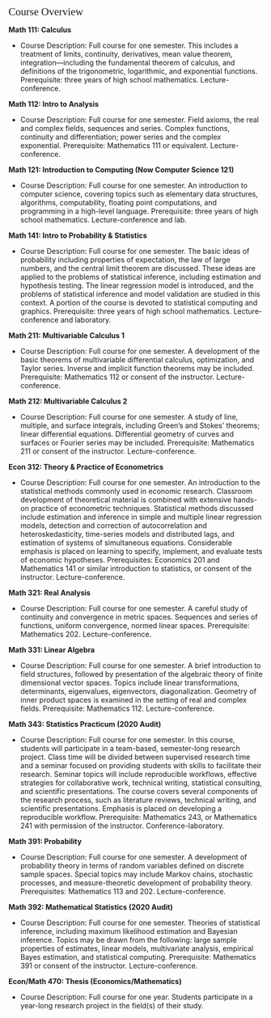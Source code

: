<span style="font-family:Didot; font-size:1.5em ;"> Course Overview  </span>
<br />

**Math 111: Calculus**

* Course Description: Full course for one semester. This includes a treatment of limits, continuity, derivatives, mean value theorem, integration—including the fundamental theorem of calculus, and definitions of the trigonometric, logarithmic, and exponential functions. Prerequisite: three years of high school mathematics. Lecture-conference.

**Math 112: Intro to Analysis**

* Course Description: Full course for one semester. Field axioms, the real and complex fields, sequences and series. Complex functions, continuity and differentiation; power series and the complex exponential. Prerequisite: Mathematics 111 or equivalent. Lecture-conference.

**Math 121: Introduction to Computing (Now Computer Science 121)**

* Course Description: Full course for one semester. An introduction to computer science, covering topics such as elementary data structures, algorithms, computability, floating point computations, and programming in a high-level language. Prerequisite: three years of high school mathematics. Lecture-conference and lab.

**Math 141: Intro to Probability & Statistics**

* Course Description: Full course for one semester. The basic ideas of probability including properties of expectation, the law of large numbers, and the central limit theorem are discussed. These ideas are applied to the problems of statistical inference, including estimation and hypothesis testing. The linear regression model is introduced, and the problems of statistical inference and model validation are studied in this context. A portion of the course is devoted to statistical computing and graphics. Prerequisite: three years of high school mathematics. Lecture-conference and laboratory.

**Math 211: Multivariable Calculus 1**

* Course Description: Full course for one semester. A development of the basic theorems of multivariable differential calculus, optimization, and Taylor series. Inverse and implicit function theorems may be included. Prerequisite: Mathematics 112 or consent of the instructor. Lecture-conference.

**Math 212: Multivariable Calculus 2**

* Course Description: Full course for one semester. A study of line, multiple, and surface integrals, including Green’s and Stokes’ theorems; linear differential equations. Differential geometry of curves and surfaces or Fourier series may be included. Prerequisite: Mathematics 211 or consent of the instructor. Lecture-conference.

**Econ 312: Theory & Practice of Econometrics**

* Course Description: Full course for one semester. An introduction to the statistical methods commonly used in economic research. Classroom development of theoretical material is combined with extensive hands-on practice of econometric techniques. Statistical methods discussed include estimation and inference in simple and multiple linear regression models, detection and correction of autocorrelation and heteroskedasticity, time-series models and distributed lags, and estimation of systems of simultaneous equations. Considerable emphasis is placed on learning to specify, implement, and evaluate tests of economic hypotheses. Prerequisites: Economics 201 and Mathematics 141 or similar introduction to statistics, or consent of the instructor. Lecture-conference.

**Math 321: Real Analysis**

* Course Description: Full course for one semester. A careful study of continuity and convergence in metric spaces. Sequences and series of functions, uniform convergence, normed linear spaces. Prerequisite: Mathematics 202. Lecture-conference. 

**Math 331: Linear Algebra**

* Course Description: Full course for one semester. A brief introduction to field structures, followed by presentation of the algebraic theory of finite dimensional vector spaces. Topics include linear transformations, determinants, eigenvalues, eigenvectors, diagonalization. Geometry of inner product spaces is examined in the setting of real and complex fields. Prerequisite: Mathematics 112. Lecture-conference.

**Math 343: Statistics Practicum (2020 Audit)**

* Course Description: Full course for one semester. In this course, students will participate in a team-based, semester-long research project. Class time will be divided between supervised research time and a seminar focused on providing students with skills to facilitate their research. Seminar topics will include reproducible workflows, effective strategies for collaborative work, technical writing, statistical consulting, and scientific presentations. The course covers several components of the research process, such as literature reviews, technical writing, and scientific presentations. Emphasis is placed on developing a reproducible workflow. Prerequisite: Mathematics 243, or Mathematics 241 with permission of the instructor. Conference-laboratory.

**Math 391: Probability**

* Course Description: Full course for one semester. A development of probability theory in terms of random variables defined on discrete sample spaces. Special topics may include Markov chains, stochastic processes, and measure-theoretic development of probability theory. Prerequisites: Mathematics 113 and 202. Lecture-conference.

**Math 392: Mathematical Statistics (2020 Audit)**

* Course Description: Full course for one semester. Theories of statistical inference, including maximum likelihood estimation and Bayesian inference. Topics may be drawn from the following: large sample properties of estimates, linear models, multivariate analysis, empirical Bayes estimation, and statistical computing. Prerequisite: Mathematics 391 or consent of the instructor. Lecture-conference.

**Econ/Math 470: Thesis (Economics/Mathematics)**

* Course Description: Full course for one year. Students participate in a year-long research project in the field(s) of their study.